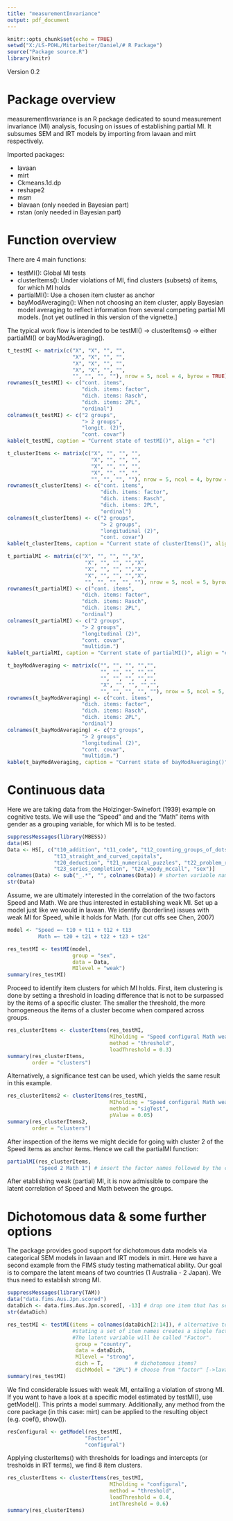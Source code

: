 ```yaml
---
title: "measurementInvariance"
output: pdf_document
---
```


```r
knitr::opts_chunk$set(echo = TRUE)
setwd("X:/LS-POHL/Mitarbeiter/Daniel/# R Package")
source("Package source.R")
library(knitr)
```

Version 0.2

# Package overview

measurementInvariance is an R package dedicated to sound measurement invariance (MI) analysis, focusing on issues of establishing partial MI. It subsumes SEM and IRT models by importing from lavaan and mirt respectively.

Imported packages: 

* lavaan
* mirt
* Ckmeans.1d.dp
* reshape2
* msm
* blavaan (only needed in Bayesian part)
* rstan (only needed in Bayesian part)

# Function overview

There are 4 main functions:

* testMI(): Global MI tests
* clusterItems(): Under violations of MI, find clusters (subsets) of items, for which MI holds
* partialMI(): Use a chosen item cluster as anchor
* bayModAveraging(): When not choosing an item cluster, apply Bayesian model averaging to reflect information from several competing partial MI models. [not yet outlined in this version of the vignette.]

The typical work flow is intended to be testMI() -> clusterItems() -> either partialMI() or bayModAveraging().

```r
t_testMI <- matrix(c("X", "X", "", "",
                     "X", "X", "", "",
                     "X", "X", "", "",
                     "X", "X", "", "",
                     "", "", "", ""), nrow = 5, ncol = 4, byrow = TRUE)
rownames(t_testMI) <- c("cont. items",
                        "dich. items: factor",
                        "dich. items: Rasch",
                        "dich. items: 2PL",
                        "ordinal")
colnames(t_testMI) <- c("2 groups",
                        "> 2 groups",
                        "longit. (2)",
                        "cont. covar")
kable(t_testMI, caption = "Current state of testMI()", align = "c")

t_clusterItems <- matrix(c("X", "", "", "",
                           "X", "", "", "",
                           "X", "", "", "",
                           "X", "", "", "",
                           "", "", "", ""), nrow = 5, ncol = 4, byrow = TRUE)
rownames(t_clusterItems) <- c("cont. items",
                              "dich. items: factor",
                              "dich. items: Rasch",
                              "dich. items: 2PL",
                              "ordinal")
colnames(t_clusterItems) <- c("2 groups",
                              "> 2 groups",
                              "longitudinal (2)",
                              "cont. covar")
kable(t_clusterItems, caption = "Current state of clusterItems()", align = "c")

t_partialMI <- matrix(c("X", "", "", "","X",
                         "X", "", "", "","X",
                         "X", "", "", "","X",
                         "X", "", "", "","X",
                         "", "", "", "", ""), nrow = 5, ncol = 5, byrow = TRUE)
rownames(t_partialMI) <- c("cont. items",
                        "dich. items: factor",
                        "dich. items: Rasch",
                        "dich. items: 2PL",
                        "ordinal")
colnames(t_partialMI) <- c("2 groups",
                        "> 2 groups",
                        "longitudinal (2)",
                        "cont. covar",                       
                        "multidim.")
kable(t_partialMI, caption = "Current state of partialMI()", align = "c")

t_bayModAveraging <- matrix(c("", "", "", "","",
                              "", "", "", "","",
                              "", "", "", "","",
                              "X", "", "", "","",
                              "", "", "", "", ""), nrow = 5, ncol = 5, byrow = TRUE)
rownames(t_bayModAveraging) <- c("cont. items",
                        "dich. items: factor",
                        "dich. items: Rasch",
                        "dich. items: 2PL",
                        "ordinal")
colnames(t_bayModAveraging) <- c("2 groups",
                        "> 2 groups",
                        "longitudinal (2)",
                        "cont. covar",                       
                        "multidim.")
kable(t_bayModAveraging, caption = "Current state of bayModAveraging()", align = "c")
```

# Continuous data

Here we are taking data from the Holzinger-Swinefort (1939) example on cognitive tests. We will use the "Speed" and and the "Math" items with gender as a grouping variable, for which MI is to be tested.

```r
suppressMessages(library(MBESS))
data(HS)
Data <- HS[, c("t10_addition", "t11_code", "t12_counting_groups_of_dots", # speed items
               "t13_straight_and_curved_capitals", 
               "t20_deduction", "t21_numerical_puzzles", "t22_problem_reasoning", # math items
               "t23_series_completion", "t24_woody_mccall", "sex")]
colnames(Data) <- sub("_.*", "", colnames(Data)) # shorten variable names for convenience
str(Data)
```

Assume, we are ultimately interested in the correlation of the two factors Speed and Math. We are thus interested in establishing weak MI. Set up a model just like we would in lavaan. We identify (borderline) issues with weak MI for Speed, while it holds for Math. (for cut offs see Chen, 2007)

```r
model <- "Speed =~ t10 + t11 + t12 + t13
          Math =~ t20 + t21 + t22 + t23 + t24"

res_testMI <- testMI(model, 
                     group = "sex",
                     data = Data,
                     MIlevel = "weak")
summary(res_testMI)
```


Proceed to identify item clusters for which MI holds. First, item clustering is done by setting a threshold in loading difference that is not to be surpassed by the items of a specific cluster. The smaller the threshold, the more homogeneous the items of a cluster become when compared across groups.

```r
res_clusterItems <- clusterItems(res_testMI,
                                 MIholding = "Speed configural Math weak",
                                 method = "threshold",
                                 loadThreshold = 0.3)
summary(res_clusterItems, 
        order = "clusters")
```

Alternatively, a significance test can be used, which yields the same result in this example.

```r
res_clusterItems2 <- clusterItems(res_testMI,
                                 MIholding = "Speed configural Math weak",
                                 method = "sigTest",
                                 pValue = 0.05)
summary(res_clusterItems2, 
        order = "clusters")
```

After inspection of the items we might decide for going with cluster 2 of the Speed items as anchor items. Hence we call the partialMI function:

```r
partialMI(res_clusterItems, 
          "Speed 2 Math 1") # insert the factor names followed by the cluster label

```

After etablishing weak (partial) MI, it is now admissible to compare the latent correlation of Speed and Math between the groups. 


# Dichotomous data & some further options

The package provides good support for dichotomous data models via categorical SEM models in lavaan and IRT models in mirt. Here we have a second example from the FIMS study testing mathematical ability. Our goal is to compare the latent means of two countries (1 Australia - 2 Japan). We thus need to establish strong MI.

```r
suppressMessages(library(TAM))
data("data.fims.Aus.Jpn.scored")
dataDich <- data.fims.Aus.Jpn.scored[, -13] # drop one item that has serious issues (neg. loading!)
str(dataDich)

res_testMI <- testMI(items = colnames(dataDich[2:14]), # alternative to the model argument: 
                     #stating a set of item names creates a single factor model. 
                     #The latent variable will be called "Factor".
                      group = "country",
                      data = dataDich,
                      MIlevel = "strong",
                      dich = T,          # dichotomous items?
                      dichModel = "2PL") # choose from "factor" [->lavaan], "Rasch" or "2PL" [-> mirt]
summary(res_testMI)
```

We find considerable issues with weak MI, entailing a violation of strong MI.
If you want to have a look at a specific model estimated by testMI(), use getModel(). 
This prints a model summary. Additionally, any method from the core package (in this case: mirt) can be applied to the resulting object (e.g. coef(), show()). 

```r

resConfigural <- getModel(res_testMI, 
                         "Factor",
                         "configural")

```

Applying clusterItems() with thresholds for loadings and intercepts (or tresholds in IRT terms), we find 8 item clusters.

```r
res_clusterItems <- clusterItems(res_testMI,
                                 MIholding = "configural",
                                 method = "threshold",
                                 loadThreshold = 0.4,
                                 intThreshold = 0.6)
summary(res_clusterItems)
```